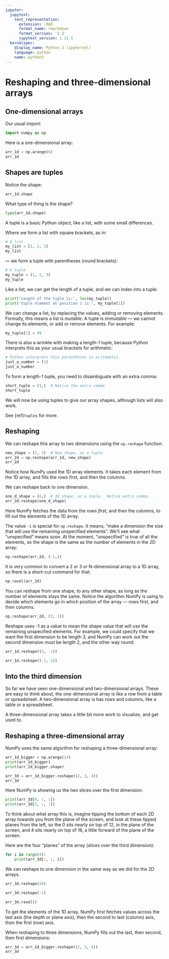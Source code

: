 ```yaml
---
jupyter:
  jupytext:
    text_representation:
      extension: .Rmd
      format_name: rmarkdown
      format_version: '1.2'
      jupytext_version: 1.11.5
  kernelspec:
    display_name: Python 3 (ipykernel)
    language: python
    name: python3
---
```


# Reshaping and three-dimensional arrays

## One-dimensional arrays

Our usual import:

```python
import numpy as np
```

Here is a one-dimensional array:

```python
arr_1d = np.arange(6)
arr_1d
```

## Shapes are tuples

Notice the shape:

```python
arr_1d.shape
```

What type of thing is the shape?

```python
type(arr_1d.shape)
```

A tuple is a basic Python object, like a list, with some small differences.

Where we form a list with square brackets, as in:

```python
# A list
my_list = [1, 2, 3]
my_list
```

— we form a tuple with parentheses (round brackets):

```python
# A tuple
my_tuple = (1, 2, 3)
my_tuple
```

Like a list, we can get the length of a tuple, and we can index into a tuple:

```python
print('Length of the tuple is:', len(my_tuple))
print('tuple element at position 1 is:', my_tuple[1])
```

We can change a list, by replacing the values, adding or removing elements.  Formally, this means a list is *mutable*.   A tuple is *immutable* — we cannot change its elements, or add or remove elements.  For example:

```python
my_tuple[1] = 99
```

There is also a wrinkle with making a length-1 tuple, because Python interprets this as your usual brackets for arithmetic:

```python
# Python interprets this parentheses in arithmetic.
just_a_number = (1)
just_a_number
```

To form a length-1 tuple, you need to disambiguate with an extra comma:

```python
short_tuple = (1,)  # Notice the extra comma
short_tuple
```

We will now be using tuples to give our array shapes, although lists will also work.

See {ref}`tuples` for more.

## Reshaping

We can reshape this array to two dimensions using the `np.reshape` function:

```python
new_shape = (2, 3)  # New shape, as a tuple.
arr_2d = np.reshape(arr_1d, new_shape)
arr_2d
```

Notice how NumPy used the 1D array elements.  It takes each element from the
1D array, and fills the rows first, and then the columns.

We can reshape back to one dimension.

```python
one_d_shape = (6,)  # 1D shape, as a tuple.  Notice extra comma.
arr_2d.reshape(one_d_shape)
```

Here NumPy fetches the data from the *rows first*, and then the columns, to
fill out the elements of the 1D array.

The value `-1` is special for `np.reshape`.  It means, "make a
dimension the size that will use the remaining unspecified elements".   We’ll
see what “unspecified” means soon.  At the moment, "unspecified" is true of
all the elements, so the shape is the same as the number of elements in the 2D
array:

```python
np.reshape(arr_2d, (-1,))
```

It is very common to convert a 2 or 3 or N-dimensional array to a 1D array, so
there is a short-cut command for that:

```python
np.ravel(arr_2d)
```

You can reshape from one shape, to any other shape, as long as the number of
elements stays the same.  Notice the algorithm NumPy is using to decide which
elements go in which position of the array — rows first, and then columns.

```python
np.reshape(arr_2d, (3, 2))
```

Reshape uses -1 as a value to mean the shape value that will use the remaining
unspecified elements.  For example, we could specify that we want the first
dimension to be length 3, and NumPy can work out the second dimension must be
length 2, and the other way round:

```python
arr_1d.reshape((3, -1))
```

```python
arr_1d.reshape((-1, 2))
```

## Into the third dimension

So far we have seen one-dimensional and two-dimensional arrays.  These are easy to think about, the one-dimensional array is like a row from a table or spreadsheet.  A two-dimensional array is has rows and columns, like a table or a spreadsheet.

A three-dimensional array takes a little bit more work to visualize, and get used to.

## Reshaping a three-dimensional array

NumPy uses the same algorithm for reshaping a three-dimensional array:

```python
arr_1d_bigger = np.arange(24)
print(arr_1d_bigger)
print(arr_1d_bigger.shape)
```

```python
arr_3d = arr_1d_bigger.reshape((2, 3, 4))
arr_3d
```

Here NumPy is showing us the two slices over the first dimension:

```python
print(arr_3d[0, :, :])
print(arr_3d[1, :, :])
```

To think about what array this is, imagine tipping the bottom of each 2D array
towards you from the plane of the screen, and look at these tipped planes from
the left, so the 0 sits nearly on top of 12, in the plane of the screen, and 4
sits nearly on top of 16, a little forward of the plane of the screen.

Here are the four “planes” of the array (slices over the third dimension):

```python
for i in range(4):
    print(arr_3d[:, :, i])
```

We can reshape to one dimension in the same way as we did for the 2D arrays.

```python
arr_3d.reshape(24)
```
```python
arr_3d.reshape(-1)
```
```python
arr_3d.ravel()
```

To get the elements of the 1D array, NumPy first fetches values across the
last axis (the depth or plane axis), then the second to last (column) axis,
then the first (row) axis.

When reshaping to three dimensions, NumPy fills out the last, then second,
then first dimensions:

```python
arr_3d = arr_1d_bigger.reshape((2, 3, 4))
arr_3d
```
